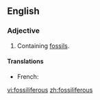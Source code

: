 ==English==

===Adjective===
{{en-adj}}

# Containing [[fossil]]s.

====Translations====
* French: {{t+|fr|fossilifère|m|f}}

[[vi:fossiliferous]]
[[zh:fossiliferous]]